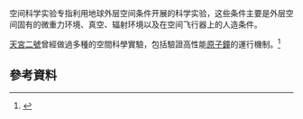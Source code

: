 {{original research|time=2010-12-25T11:40:17+00:00}}

空间科学实验专指利用地球外层空间条件开展的科学实验，这些条件主要是外层空间固有的微重力环境、真空、辐射环境以及在空间飞行器上的人造条件。

[[天宮二號|天宮二號]]曾經做過多種的空間科學實驗，包括驗證高性能[[原子鐘|原子鐘]]的運行機制。<ref>{{Cite web|title=飞行1036天，天宫二号做过哪些空间实验？-科技新闻-中国科技网首页|url=http://www.stdaily.com/index/kejixinwen/2019-07/22/content_778150.shtml|accessdate=|author=|date=2019-07-22|format=|work=www.stdaily.com|publisher=|language=|archive-url=https://web.archive.org/web/20190822012429/http://www.stdaily.com/index/kejixinwen/2019-07/22/content_778150.shtml|archive-date=2019-08-22|dead-url=yes}}</ref>

== 參考資料 ==
{{Reflist}}